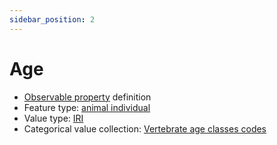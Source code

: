 ```yaml
---
sidebar_position: 2
---
```



# Age

- [Observable property](/viewers/dawe-vocabs?uri=https://linked.data.gov.au/def/test/dawe-cv/ccf96a73-7195-4354-8811-e150625e472d) definition
- Feature type: [animal individual](http://linked.data.gov.au/def/tern-cv/ecb855ed-50e1-4299-8491-861759ef40b7)
- Value type: [IRI](https://w3id.org/tern/ontologies/tern/IRI)
- Categorical value collection: [Vertebrate age classes codes](/viewers/dawe-vocabs?uri=https://linked.data.gov.au/def/test/dawe-cv/9b913880-8434-4238-8200-414dd1ee560c)

<Example
  protocolModule="vertebrate-active"
  observableProperty="https://linked.data.gov.au/def/test/dawe-cv/ccf96a73-7195-4354-8811-e150625e472d"
/>

